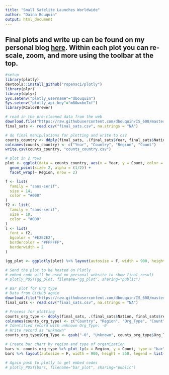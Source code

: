 ```yaml
---
title: "Small Satelite Launches Worldwide"
author: "Daina Bouquin"
output: html_document
---
```


Final plots and write up can be found on my personal blog [here](http://dainabouquin.com/608_final/). Within each plot you can re-scale, zoom, and more using the toolbar at the top.   
----------------        
```r
#setup
library(plotly)
devtools::install_github("ropensci/plotly")
library(plyr)
library(dplyr)
Sys.setenv("plotly_username"="dbouquin")
Sys.setenv("plotly_api_key"="m80wxbo7xf")
library(RColorBrewer)

# read in the pre-cleaned data from the web
download.file("https://raw.githubusercontent.com/dbouquin/IS_608/master/NanosatDB_munging/final_sats.csv", "final_sats.csv", method="curl")
final_sats <- read.csv("final_sats.csv", na.strings = "NA")

# do final manipulations for plotting and write to csv
counts_country <- ddply(final_sats, .(final_sats$Year, final_sats$Nation, final_sats$region), nrow)
colnames(counts_country) <- c("Year", "Country", "Region", "Count")
write.csv(counts_country, "counts_country.csv")

# plot in 2 rows
plot <- ggplot(data = counts_country, aes(x = Year, y = Count, color = Region, text = paste("country:", Country))) +
  geom_point(size= 2, alpha = (1/2)) + 
  facet_wrap(~ Region, nrow = 2)

f <- list(
  family = "sans-serif",
  size = 14,
  color = "#000"
)
f2 <- list(
  family = "sans-serif",
  size = 10,
  color = "#000"
)
l <- list(
  font = f2,
  bgcolor = "#E2E2E2",
  bordercolor = "#FFFFFF",
  borderwidth = 2
)
```
```r
(gg_plot <- ggplotly(plot) %>% layout(autosize = F, width = 900, height = 550, legend = l) %>% layout(xaxis = f, yaxis = f))
```
```r
# Send the plot to be hosted on Plotly 
# embed code will be used on personal website to show final result
# plotly_POST(gg_plot, filename="gg_plot", sharing="public")
```
    
       
```r
# Bar plot for Org type
# Data from GitHub again
download.file("https://raw.githubusercontent.com/dbouquin/IS_608/master/NanosatDB_munging/final_sats.csv", "final_sats.csv", method="curl")
final_sats <- read.csv("final_sats.csv", na.strings = "NA")

# Process for plotting
counts_org_type <- ddply(final_sats, .(final_sats$Nation, final_sats$region, final_sats$Organization_Type), nrow)
colnames(counts_org_type) <- c("Country", "Region", "Org_Type", "Count")
# Identified record with unknown Org_Type: -0 
# Write record as "unknown"
counts_org_type$Org_Type <- gsub("-0", "Unknown", counts_org_type$Org_Type)
```
    
```r
# Create bar chart by region and type of organization
bars <- counts_org_type %>% plot_ly(x = Region, y = Count, type = "bar", color = Org_Type, colors = "Paired", text = paste(Org_Type,":", Count), hoverinfo = "text")
bars %>% layout(autosize = F, width = 900, height = 550, legend = list(x = .8, y = .6)) %>% layout(xaxis = f, yaxis = f)
```
```r
# Again push to plotly to get embed codes
# plotly_POST(bars, filename="bar_plot", sharing="public")
```